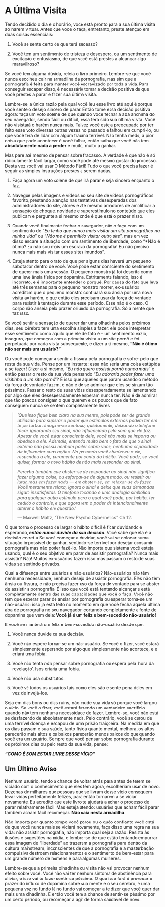 # A Última Visita

Tendo decidido o dia e o horário, você está pronto para a sua última visita ao harém virtual. Antes que você o faça, entretanto, preste atenção em duas coisas essenciais:

1.   Você se sente certo de que terá sucesso?

2.   Você tem um sentimento de tristeza e desespero, ou um sentimento de excitação e entusiasmo, de que você está prestes a alcançar algo maravilhoso?

Se você tem alguma dúvida, releia o livro primeiro. Lembre-se que você nunca escolheu cair na armadilha da pornografia, mas sim que a pornografia é feita para manter você escravizado por toda a vida. Para conseguir escapar disso, é necessário tomar a decisão positiva de que você prestes a parar e fazer sua última visita.

Lembre-se, a única razão pela qual você leu esse livro até aqui é porque você sente o desejo sincero de parar. Então tome essa decisão positiva agora: faça um voto solene de que quando você fechar a aba anônima do seu navegador, sendo fácil ou difícil, essa terá sido sua última visita. Você não visistará o harém nunca mais. Talvez você esteja preocupado por ter feito esse voto diversas outras vezes no passado e falhou em cumpri-lo, ou que você terá de lidar com algum trauma terrível. Não tenha medo, a pior coisa que pode acontecer é você falhar, então saiba que você não tem **absolutamente nada a perder** e muito, muito a ganhar.

Mas pare até mesmo de pensar sobre fracasso. A verdade é que não é só ridiculamente fácil largar, como você pode até mesmo gostar do processo. Desta vez você vai usar O Método Fácil! Tudo o que você precisa fazer é seguir as simples instruções prestes a serem dadas.

1.   Faça agora um voto solene de que irá parar e seja sincero enquanto o faz.

2.   Navegue pelas imagens e vídeos no seu site de vídeos pornográficos favorito, prestando atenção nas tentativas desesperadas dos administradores do site, atores e até mesmo amadores de amplificar a sensação de choque, novidade e superestímulo no conteúdo que eles publicam e pergunte a si mesmo onde é que está o prazer nisso.

3.   Quando você finalmente fechar o navegador, não o faça com um sentimento de "*Eu tenho que nunca mais visitar um site pornográfico na minha vida*" ou "*Não me é permitido visitar outro site*", mas em vez disso encare a situação com um sentimento de liberdade, como "*Não é ótimo? Eu não sou mais um escravo da pornografia! Eu não preciso nunca mais mais visitar esses sites imundos".

4.   Esteja atento para o fato de que por alguns dias haverá um pequeno sabotador dentro de você. Você pode estar consciente do sentimento de querer mais uma sessão. O pequeno monstro já foi descrito como uma leve ânsia física por dopamina. Estritamente falando, isso é incorreto, e é importante entender o porquê. Por causa do fato que leva até três semanas para o pequeno monstro morrer, ex-usuários acreditam que o pequeno monstro contiuará sua ânsia por uma nova visita ao harém, e que então eles precisam usar da força de vontade para resistir à tentação durante esse período. Esse não é o caso. O corpo não anseia pelo prazer oriundo da pornografia. Só a mente que faz isso.

Se você sentir a sensação de querer dar uma olhadinha pelos próximos dias, seu cérebro tem uma escolha simples a fazer: ele pode interpretar esse sentimento como aquilo que ele de fato é -- um sentimento vazio, inseguro, que começou com a primeira visita a um site pornô e foi perpetuada por cada visita subsequente, e dizer a si mesmo, **"Não é ótimo não ser mais um usuário?"**

Ou você pode começar a sentir a fissura pela pornografia e sofrer pelo que resta da sua vida. Pense por um instante: essa não seria uma coisa estúpida a se fazer? Dizer a si mesmo, "*Eu não quero assistir pornô nunca mais*" e então passar o resto da sua vida pensando "*Eu adoraria poder fazer uma visitinha a um site pornô*"? É isso que aqueles que param usando o método da força de vontade fazem, e não é de se admirar que eles se sintam tão péssimos. Passar o resto de suas vidas desesperadamente se lamentando por algo que eles desesperadamente esperam nunca ter. Não é de admirar que tão poucos consigam o que querem e os poucos que de fato conseguem nunca se sentem completamente livres.

> *'Que isso fique bem claro na sua mente, pois pode ser de grande utilidade para superar o poder que estímulos externos podem ter em te perturbar: imagine-se sentado, quietamente, deixando o telefone tocar, ignorando seu sinal, não influenciado pelo som que ele faz. Apesar de você estar consciente dele, você não mais se importa ou obedece a ele. Ademais, entenda muito bem o fato de que o sinal externo não possui nenhum poder sobre você, nenhuma capacidade de influenciar suas ações. No passado você obedeceu a ele, respondeu a ele, puramente por conta do hábito. Você pode, se você quiser, formar o novo hábito de não mais responder ao sinal.*
>
> *Perceba também que abster-se de responder ao sinal não significa fazer alguma coisa, ou esforçar-se de algum modo, ou resistir ou lutar, mas em fazer nada — em abster-se, em relaxar-se do fazer. Você meramente relaxa, ignora o sinal e deixa que suas demandas sigam insatisfeitas. O telefone tocando é uma analogia simbólica para qualquer outro estímulo para o qual você pode, por hábito, ter cedido o controle, e que agora tem o poder de intencionalmente alterar o hábito em questão.*'
>
> --- Maxwell Maltz, "The New Psycho Cybernetics" Ch 12.

O que torna o processo de largar o hábito difícil é ficar duvidando e esperando, ***então nunca duvide da sua decisão***. Você sabe que ela é a decisão corret.a Se você começar a duvidar, você vai se colocar numa situação impossível de ganhar, sentindo-se terrível por desejar consumir pornografia mas não poder fazê-lo. Não importa que sistema você esteja usando, qual é o seu objetivo em parar de assistir pornografia? Nunca mais assistir? Não! Muitos ex-usuários fazem isso mas passam o resto de suas vidas se sentindo privados.

Qual a diferença entre usuários e não-usuários? Não-usuários não têm nenhuma necessidade, nenhum desejo de assistir pornografia. Eles não têm ânsia ou fissura, e não precisa fazer uso da força de vontade para se abster de assistir a pornografia. É isso que você está tentando alcançar e está completamente dentro das suas capacidades que você o faça. Você não tem que esperar parar de ansiar por pornografia ou esperar torna-se um não-usuário: isso já está feito no momento em que você fecha aquela última aba de pornografia no seu navegador, cortando completamente a fonte de dopamina que vem dela: **Você já é um feliz e bem-sucedido não-usuário!**

E você se manterá um feliz e bem-sucedido não-usuário desde que:

1.   Você nunca duvide da sua decisão.

2.   Você não espere tornar-se um não-usuário. Se você o fizer, você estará simplesmente esperando por algo que simplesmente não acontece, e e criará uma fobia.

3.   Você não tenta *não* pensar sobre pornografia ou espera pela 'hora da revelação'. Isos criaria uma fobia.

4.   Você não usa substitutos.

5.   Você vê todos os usuários tais como eles são e sente pena deles em vez de invejá-los.

Seja em dias bons ou dias ruins, não mude sua vida só porque você largou o vício. Se você o fizer, você estará fazendo um verdadeiro sacrifício quando não tem nenhuma necessidade de fazer. Lembre-se, você não está se desfazendo de absolutamente nada. Pelo contrário, você se curou de uma terrível doença e escapou de uma prisão traiçoeira. Na medida em que os dias passam e sua saúde, tanto física quanto mental, melhora, os altos parecerão mais altos e os baixos parecerão menos baixos do que quando você era um usuário. Sempre que você pensar sobre pornografia durante os próximos dias ou pelo resto da sua vida, pense:

***"COMO É BOM ESTAR LIVRE DESSE VÍCIO"***

## Um Último Aviso

Nenhum usuário, tendo a chance de voltar atrás para antes de terem se viciado com o conhecimento que eles têm agora, escolheriam usar de novo. Dezenas de milhares que pessoas que se livram desse vício conseguem levar vidas perfeitamente felizes, para então tornarem a se viciar novamente. Eu acredito que este livro te ajudará a achar o processo de parar relativamente fácil. Mas esteja atendo: usuários que acham fácil parar também acham fácil recomeçar. **Não caia nesta armadilha**.

Não importa por quanto tempo você parou ou o quão confiante você está de que você nunca mais se viciará novamente, faça disso uma regra na sua vida: não assistir pornografia, não importa qual seja a razão. Resista às ilusões e sugestões na mídia, e lembre-se de que estão tentando empurrar essa imagem de "liberdade" ao trazerem a pornografia para dentro da cultura mainstream, inconscientes de que a pornografia e a masturbação compulsiva destroem relacionamentos e o sentimento de bem-estar para um grande número de homens e para algumas mulheres.

Lembre-se que a primeira olhadinha ou visita não vai provocar nenhum efeito sobre você. Você não vai ter nenhum sintoma de abstinência para aliviar, e isso vai te fazer sentir-se péssimo. O que isso fará é provocar o prazer do influxo de dopamina sobre sua mente e o seu cérebro, e uma pequena voz no fundo lá no fundo vai começar a te dizer que você quer dar mais uma olhadinha. E então você tem a chance de sentir-se péssimo por um certo período, ou recomeçar a agir de forma saudável de novo.
